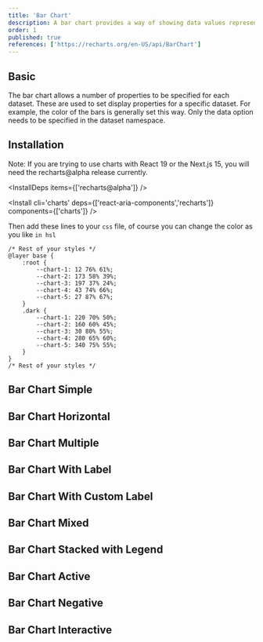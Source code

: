 ```yaml
---
title: 'Bar Chart'
description: A bar chart provides a way of showing data values represented as vertical bars. It is sometimes used to show trend data, and the comparison of multiple data sets side by side.
order: 1
published: true
references: ['https://recharts.org/en-US/api/BarChart']
---
```


## Basic

The bar chart allows a number of properties to be specified for each dataset. These are used to set display properties for a specific dataset. For example, the color of the bars is generally set this way. Only the data option needs to be specified in the dataset namespace.

<How className="w-full" toUse='charts/bar-chart-simple-demo' />

## Installation

<Note variant="danger">Note: If you are trying to use charts with React 19 or the Next.js 15, you will need the recharts@alpha release currently.</Note>

<InstallDeps items={['recharts@alpha']} />

<Install cli='charts' deps={['react-aria-components','recharts']} components={['charts']} />

Then add these lines to your `css` file, of course you can change the color as you like `in hsl`

```tsx {2-17}
/* Rest of your styles */
@layer base {
    :root {
        --chart-1: 12 76% 61%;
        --chart-2: 173 58% 39%;
        --chart-3: 197 37% 24%;
        --chart-4: 43 74% 66%;
        --chart-5: 27 87% 67%;
    }
    .dark {
        --chart-1: 220 70% 50%;
        --chart-2: 160 60% 45%;
        --chart-3: 30 80% 55%;
        --chart-4: 280 65% 60%;
        --chart-5: 340 75% 55%;
    }
}
/* Rest of your styles */
```

## Bar Chart Simple

<How className="w-full" toUse='charts/bar-chart-simple-demo' />

## Bar Chart Horizontal

<How className="w-full" toUse='charts/bar-chart-horizontal-demo' />

## Bar Chart Multiple

<How className="w-full" toUse='charts/bar-chart-multiple-demo' />

## Bar Chart With Label

<How className="w-full" toUse='charts/bar-chart-label-demo' />

## Bar Chart With Custom Label

<How className="w-full" toUse='charts/bar-chart-custom-label-demo' />

## Bar Chart Mixed

<How className="w-full" toUse='charts/bar-chart-mixed-demo' />

## Bar Chart Stacked with Legend

<How className="w-full" toUse='charts/bar-chart-stacked-demo' />

## Bar Chart Active

<How className="w-full" toUse='charts/bar-chart-active-demo' />

## Bar Chart Negative

<How className="w-full" toUse='charts/bar-chart-negative-demo' />

## Bar Chart Interactive

<How className="w-full" toUse='charts/bar-chart-interactive-demo' />
